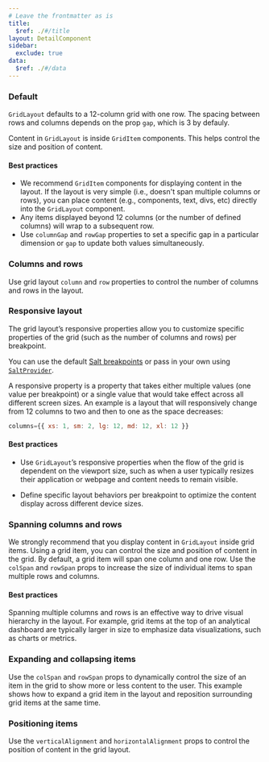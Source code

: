 ```yaml
---
# Leave the frontmatter as is
title:
  $ref: ./#/title
layout: DetailComponent
sidebar:
  exclude: true
data:
  $ref: ./#/data
---
```


<LivePreviewControls>

<LivePreview componentName="grid-layout" exampleName="Default">

### Default

`GridLayout` defaults to a 12-column grid with one row. The spacing between rows and columns depends on the prop `gap`, which is 3 by defauly.

Content in `GridLayout` is inside `GridItem` components. This helps control the size and position of content.

#### Best practices

- We recommend `GridItem` components for displaying content in the layout. If the layout is very simple (i.e., doesn't span multiple columns or rows), you can place content (e.g., components, text, divs, etc) directly into the `GridLayout` component.
- Any items displayed beyond 12 columns (or the number of defined columns) will wrap to a subsequent row.
- Use `columnGap` and `rowGap` properties to set a specific gap in a particular dimension or `gap` to update both values simultaneously.

</LivePreview>

<LivePreview componentName="grid-layout" exampleName="ColumnsAndRows">

### Columns and rows

Use grid layout `column` and `row` properties to control the number of columns and rows in the layout.

</LivePreview>

<LivePreview componentName="grid-layout" exampleName="ResponsiveLayout">

### Responsive layout

The grid layout’s responsive properties allow you to customize specific properties of the grid (such as the number of columns and rows) per breakpoint.

You can use the default [Salt breakpoints](/salt/foundations/responsiveness#breakpoints) or pass in your own using [`SaltProvider`](/salt/components/salt-provider).

A responsive property is a property that takes either multiple values (one value per breakpoint) or a single value that would take effect across all different screen sizes. An example is a layout that will responsively change from 12 columns to two and then to one as the space decreases:

```js
columns={{ xs: 1, sm: 2, lg: 12, md: 12, xl: 12 }}
```

#### Best practices

- Use `GridLayout`’s responsive properties when the flow of the grid is dependent on the viewport size, such as when a user typically resizes their application or webpage and content needs to remain visible.

- Define specific layout behaviors per breakpoint to optimize the content display across different device sizes.

</LivePreview>

<LivePreview componentName="grid-layout" exampleName="SpanningColumnsAndRows">

### Spanning columns and rows

We strongly recommend that you display content in `GridLayout` inside grid items. Using a grid item, you can control the size and position of content in the grid. By default, a grid item will span one column and one row. Use the `colSpan` and `rowSpan` props to increase the size of individual items to span multiple rows and columns.

#### Best practices

Spanning multiple columns and rows is an effective way to drive visual hierarchy in the layout. For example, grid items at the top of an analytical dashboard are typically larger in size to emphasize data visualizations, such as charts or metrics.

</LivePreview>

<LivePreview componentName="grid-layout" exampleName="ExpandingAndCollapsingItems">

### Expanding and collapsing items

Use the `colSpan` and `rowSpan` props to dynamically control the size of an item in the grid to show more or less content to the user. This example shows how to expand a grid item in the layout and reposition surrounding grid items at the same time.

</LivePreview>

<LivePreview componentName="grid-layout" exampleName="PositioningItems">

### Positioning items

Use the `verticalAlignment` and `horizontalAlignment` props to control the position of content in the grid layout.

</LivePreview>

</LivePreviewControls>
